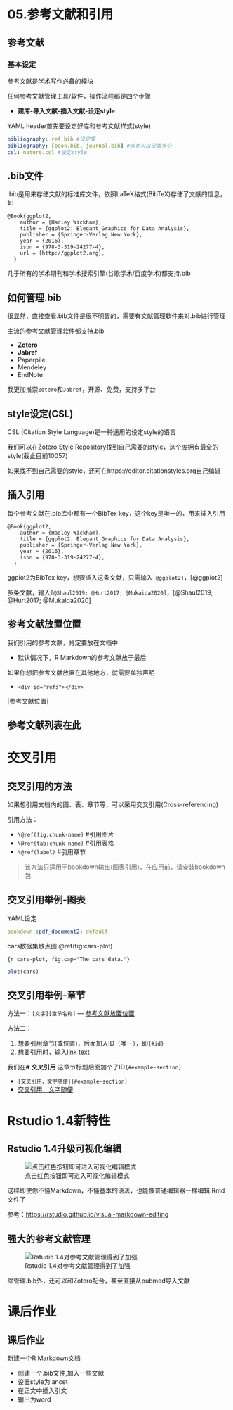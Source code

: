 # 05.参考文献和引用

## 参考文献

### 基本设定

参考文献是学术写作必备的模块

任何参考文献管理工具/软件，操作流程都是四个步骤

-   **建库-导入文献-插入文献-设定style**

YAML header首先要设定好库和参考文献样式(style)

``` {.yaml}
bibliography: ref.bib #设定库
bibliography: [book.bib, journal.bib] #库也可以设置多个
csl: nature.csl #设定style
```

## .bib文件

.bib是用来存储文献的标准库文件，依照LaTeX格式(BibTeX)存储了文献的信息，如

``` {.bibtex}
@Book{ggplot2,
    author = {Hadley Wickham},
    title = {ggplot2: Elegant Graphics for Data Analysis},
    publisher = {Springer-Verlag New York},
    year = {2016},
    isbn = {978-3-319-24277-4},
    url = {http://ggplot2.org},
  }
```

几乎所有的学术期刊和学术搜索引擎(谷歌学术/百度学术)都支持.bib

## 如何管理.bib

很显然，直接查看.bib文件是很不明智的，需要有文献管理软件来对.bib进行管理

主流的参考文献管理软件都支持.bib

-   **Zotero**
-   **Jabref**
-   Paperpile
-   Mendeley
-   EndNote

我更加推崇`Zotero`和`Jabref`，开源、免费，支持多平台

## style设定(CSL)

CSL (Citation Style Language)是一种通用的设定style的语言

我们可以在[Zotero Style Repository](https://www.zotero.org/styles)找到自己需要的style，这个库拥有最全的style(截止目前10057)

如果找不到自己需要的style，还可在https://editor.citationstyles.org自己编辑

## 插入引用

每个参考文献在.bib库中都有一个BibTex key，这个key是唯一的，用来插入引用

``` {.bibtex}
@Book{ggplot2,
    author = {Hadley Wickham},
    title = {ggplot2: Elegant Graphics for Data Analysis},
    publisher = {Springer-Verlag New York},
    year = {2016},
    isbn = {978-3-319-24277-4},
  }
```

ggplot2为BibTex key，想要插入这条文献，只需输入`[@ggplot2]`，[@ggplot2]

多条文献，输入`[@Shaul2019; @Hurt2017; @Mukaida2020]`，[@Shaul2019; @Hurt2017; @Mukaida2020]

## 参考文献放置位置 {#参考文献放置位置}

我们引用的参考文献，肯定要放在文档中

-   默认情况下，R Markdown的参考文献放于最后

如果你想把参考文献放置在其他地方，就需要单独声明

-   `<div id="refs"></div>`


[参考文献位置]
    
## 参考文献列表在此

<div id="refs"></div>

# 交叉引用 {#example-section}

## 交叉引用的方法

如果想引用文档内的图、表、章节等，可以采用交叉引用(Cross-referencing)

引用方法：

-   `\@ref(fig:chunk-name)` \#引用图片
-   `\@ref(tab:chunk-name)` \#引用表格
-   `\@ref(label)` \#引用章节

> 该方法只适用于bookdown输出(图表引用)，在应用前，请安装bookdown包

## 交叉引用举例-图表

YAML设定

``` {.yaml}
bookdown::pdf_document2: default 
```

cars数据集散点图 \@ref(fig:cars-plot)

`{r cars-plot, fig.cap="The cars data."}`

```{r cars-plot, fig.cap="The cars data."}
plot(cars)
```

## 交叉引用举例-章节

方法一：`[文字][章节名称]` --- [参考文献放置位置][参考文献放置位置]

方法二：

  1. 想要引用章节(或位置)，后面加入ID（唯一），即`{#id}` 
  2. 想要引用时，输入[link text](#ID)


我们在**\# 交叉引用** 这章节标题后面加个了ID`{#example-section}`

-   `[交叉引用，文字随便](#example-section)`
-   [交叉引用，文字随便](#example-section)

# Rstudio 1.4新特性

## Rstudio 1.4升级可视化编辑

![点击红色按钮即可进入可视化编辑模式](images/visual-editing.png)

这样即使你不懂Markdown，不懂基本的语法，也能像普通编辑器一样编辑.Rmd文件了

参考：<https://rstudio.github.io/visual-markdown-editing>

## 强大的参考文献管理

![Rstudio 1.4对参考文献管理得到了加强](images/citation-add.png)

除管理.bib外，还可以和Zotero配合，甚至直接从pubmed导入文献


# 课后作业

## 课后作业

新建一个R Markdown文档

-   创建一个.bib文件,加入一些文献
-   设置style为lancet
-   在正文中插入引文
-   输出为word
